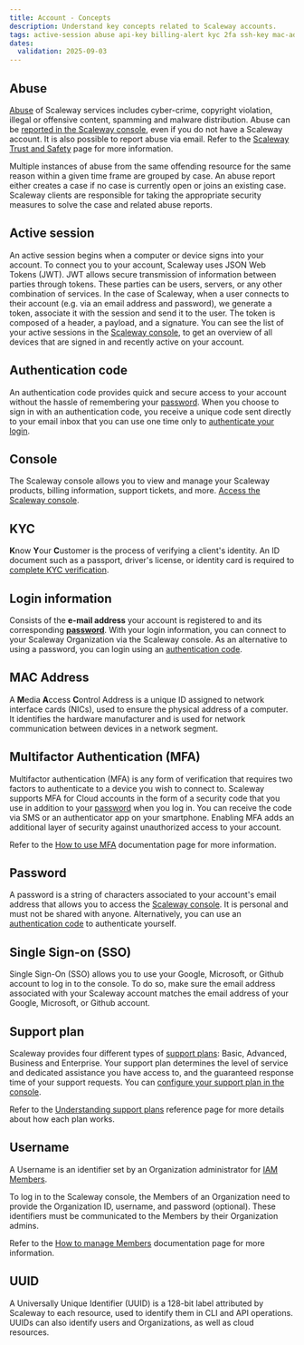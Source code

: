 ```yaml
---
title: Account - Concepts
description: Understand key concepts related to Scaleway accounts.
tags: active-session abuse api-key billing-alert kyc 2fa ssh-key mac-address
dates:
  validation: 2025-09-03
---
```


## Abuse

[Abuse](https://www.scaleway.com/en/abuse-notice/) of Scaleway services includes cyber-crime, copyright violation, illegal or offensive content, spamming and malware distribution. Abuse can be [reported in the Scaleway console](https://console.scaleway.com/support/abuses/create), even if you do not have a Scaleway account. It is also possible to report abuse via email. Refer to the [Scaleway Trust and Safety](https://www.scaleway.com/en/contact-trust-and-safety/) page for more information.

Multiple instances of abuse from the same offending resource for the same reason within a given time frame are grouped by case. An abuse report either creates a case if no case is currently open or joins an existing case. Scaleway clients are responsible for taking the appropriate security measures to solve the case and related abuse reports.

## Active session

An active session begins when a computer or device signs into your account. To connect you to your account, Scaleway uses JSON Web Tokens (JWT). JWT allows secure transmission of information between parties through tokens. These parties can be users, servers, or any other combination of services. In the case of Scaleway, when a user connects to their account (e.g. via an email address and password), we generate a token, associate it with the session and send it to the user. The token is composed of a header, a payload, and a signature. You can see the list of your active sessions in the [Scaleway console](https://console.scaleway.com/settings/account/security), to get an overview of all devices that are signed in and recently active on your account.

## Authentication code

An authentication code provides quick and secure access to your account without the hassle of remembering your [password](#login-information). When you choose to sign in with an authentication code, you receive a unique code sent directly to your email inbox that you can use one time only to [authenticate your login](/account/how-to/log-in-to-the-console/#how-to-log-in-with-an-authentication-code).

## Console

The Scaleway console allows you to view and manage your Scaleway products, billing information, support tickets, and more. [Access the Scaleway console](https://console.scaleway.com/organization).

## KYC

**K**now **Y**our **C**ustomer is the process of verifying a client's identity. An ID document such as a passport, driver's license, or identity card is required to [complete KYC verification](/account/how-to/verify-identity/).

## Login information

Consists of the **e-mail address** your account is registered to and its corresponding [**password**](#password). With your login information, you can connect to your Scaleway Organization via the Scaleway console. As an alternative to using a password, you can login using an [authentication code](#authentication-code).

## MAC Address

A **M**edia **A**ccess **C**ontrol Address is a unique ID assigned to network interface cards (NICs), used to ensure the physical address of a computer. It identifies the hardware manufacturer and is used for network communication between devices in a network segment.

## Multifactor Authentication (MFA)

Multifactor authentication (MFA) is any form of verification that requires two factors to authenticate to a device you wish to connect to. Scaleway supports MFA for Cloud accounts in the form of a security code that you use in addition to your [password](#password) when you log in. You can receive the code via SMS or an authenticator app on your smartphone. Enabling MFA adds an additional layer of security against unauthorized access to your account.

Refer to the [How to use MFA](/account/how-to/use-2fa) documentation page for more information.

## Password

A password is a string of characters associated to your account's email address that allows you to access the [Scaleway console](https://console.scaleway.com/). It is personal and must not be shared with anyone. Alternatively, you can use an [authentication code](#authentication-code) to authenticate yourself.

## Single Sign-on (SSO)

Single Sign-On (SSO) allows you to use your Google, Microsoft, or Github account to log in to the console. To do so, make sure the email address associated with your Scaleway account matches the email address of your Google, Microsoft, or Github account.

## Support plan

Scaleway provides four different types of [support plans](https://console.scaleway.com/support/plans): Basic, Advanced, Business and Enterprise. Your support plan determines the level of service and dedicated assistance you have access to, and the guaranteed response time of your support requests. You can [configure your support plan in the console](/account/how-to/configure-support-plans/).

Refer to the [Understanding support plans](/account/reference-content/understanding-support-plans) reference page for more details about how each plan works.

## Username

A Username is an identifier set by an Organization administrator for [IAM Members](/iam/concepts/#member).

To log in to the Scaleway console, the Members of an Organization need to provide the Organization ID, username, and password (optional). These identifiers must be communicated to the Members by their Organization admins.

Refer to the [How to manage Members](/iam/how-to/manage-members) documentation page for more information.

## UUID

A Universally Unique Identifier (UUID) is a 128-bit label attributed by Scaleway to each resource, used to identify them in CLI and API operations. UUIDs can also identify users and Organizations, as well as cloud resources.